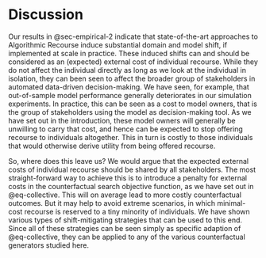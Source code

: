 # Discussion {#sec-discussion}

Our results in @sec-empirical-2 indicate that state-of-the-art approaches to Algorithmic Recourse induce substantial domain and model shift, if implemented at scale in practice. These induced shifts can and should be considered as an (expected) external cost of individual recourse. While they do not affect the individual directly as long as we look at the individual in isolation, they can been seen to affect the broader group of stakeholders in automated data-driven decision-making. We have seen, for example, that out-of-sample model performance generally deteriorates in our simulation experiments. In practice, this can be seen as a cost to model owners, that is the group of stakeholders using the model as decision-making tool. As we have set out in the introduction, these model owners will generally be unwilling to carry that cost, and hence can be expected to stop offering recourse to individuals altogether. This in turn is costly to those individuals that would otherwise derive utility from being offered recourse. 

So, where does this leave us? We would argue that the expected external costs of individual recourse should be shared by all stakeholders. The most straight-forward way to achieve this is to introduce a penalty for external costs in the counterfactual search objective function, as we have set out in @eq-collective. This will on average lead to more costly counterfactual outcomes. But it may help to avoid extreme scenarios, in which minimal-cost recourse is reserved to a tiny minority of individuals. We have shown various types of shift-mitigating strategies that can be used to this end. Since all of these strategies can be seen simply as specific adaption of @eq-collective, they can be applied to any of the various counterfactual generators studied here. 